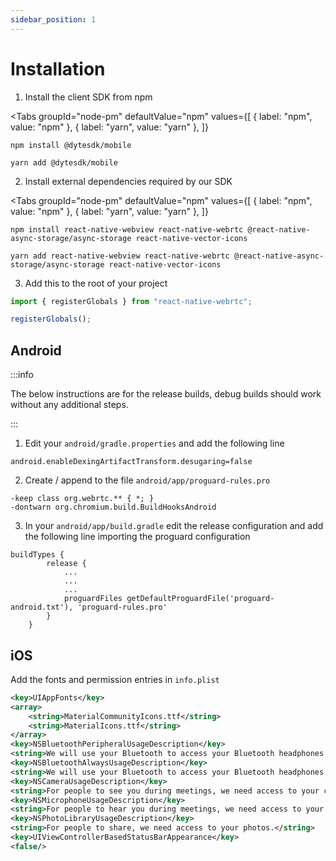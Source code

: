 ```yaml
---
sidebar_position: 1
---
```


# Installation


1. Install the client SDK from npm

<Tabs
  groupId="node-pm"
  defaultValue="npm"
  values={[
    { label: "npm", value: "npm" },
    { label: "yarn", value: "yarn" },
  ]}
>
  <TabItem value="npm">

```shell
npm install @dytesdk/mobile
```

  </TabItem>
  <TabItem value="yarn">

```shell
yarn add @dytesdk/mobile
```

  </TabItem>
</Tabs>

2. Install external dependencies required by our SDK

<Tabs
  groupId="node-pm"
  defaultValue="npm"
  values={[
    { label: "npm", value: "npm" },
    { label: "yarn", value: "yarn" },
  ]}
>
  <TabItem value="npm">

```shell
npm install react-native-webview react-native-webrtc @react-native-async-storage/async-storage react-native-vector-icons
```

  </TabItem>
  <TabItem value="yarn">

```shell
yarn add react-native-webview react-native-webrtc @react-native-async-storage/async-storage react-native-vector-icons
```

  </TabItem>
</Tabs>

3. Add this to the root of your project

```js
import { registerGlobals } from "react-native-webrtc";

registerGlobals();
```

## Android

:::info

The below instructions are for the release builds, debug builds should work without any additional steps.

:::

1. Edit your `android/gradle.properties` and add the following line

```
android.enableDexingArtifactTransform.desugaring=false
```

2. Create / append to the file `android/app/proguard-rules.pro`

```
-keep class org.webrtc.** { *; }
-dontwarn org.chromium.build.BuildHooksAndroid
```

3. In your `android/app/build.gradle` edit the release configuration and add the following line importing the proguard configuration

```
buildTypes {
        release {
            ...
            ...
            ...
            proguardFiles getDefaultProguardFile('proguard-android.txt'), 'proguard-rules.pro'
        }
    }
```

## iOS

Add the fonts and permission entries in `info.plist`

```xml
<key>UIAppFonts</key>
<array>
    <string>MaterialCommunityIcons.ttf</string>
    <string>MaterialIcons.ttf</string>
</array>
<key>NSBluetoothPeripheralUsageDescription</key>
<string>We will use your Bluetooth to access your Bluetooth headphones.</string>
<key>NSBluetoothAlwaysUsageDescription</key>
<string>We will use your Bluetooth to access your Bluetooth headphones.</string>
<key>NSCameraUsageDescription</key>
<string>For people to see you during meetings, we need access to your camera.</string>
<key>NSMicrophoneUsageDescription</key>
<string>For people to hear you during meetings, we need access to your microphone.</string>
<key>NSPhotoLibraryUsageDescription</key>
<string>For people to share, we need access to your photos.</string>
<key>UIViewControllerBasedStatusBarAppearance</key>
<false/>
```

